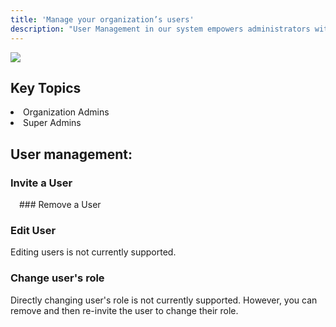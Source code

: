 ```yaml
---
title: 'Manage your organization’s users'
description: "User Management in our system empowers administrators with comprehensive control over user access and roles. Administrators have the authority to invite new users as well as remove users from organzation. To enhance security and tailor access permissions, administrators can assign specific roles to users based on their responsibilities and requirements. This role-based access control ensures that individuals have appropriate privileges, maintaining a secure and organized user environment. With these user management features, administrators can effortlessly oversee the system's user landscape, ensuring smooth operations, and enforcing security best practices."
---
```


<img
  className="hidden dark:block"
  src="/images/csm/40.png"
/>


## Key Topics
<CardGroup cols={2}>
     <Card title="Introduction" icon="readme" href="#">
   
  </Card>
  <Card title="Inviting User" icon="user-plus" href="#invite-a-user">
    
  </Card>
  <Card title="Removing User" icon="user-minus" href="#remove-a-user">
   
  </Card>
  <Card title="Edit User" icon="user-pen" href="#edit-user">
    
  </Card>
</CardGroup>


<Card title="Who can do this?">
  
  <li>Organization Admins</li>
  <li>Super Admins</li>
</Card>

## User management:
### Invite a User

<Steps>
  <Step title="Login to CSM">
  </Step>

  <Step title="Navigate to settings">
    
  </Step>

  <Step title="Click on 'Team' option">
  <img src="/images/csm/41.png" height="10" className="glass rounded-xl"/>
  </Step>

  <Step title="Click on 'Invite team'">
  </Step>

<Step title="Enter the Email address you want the user to log in with and select 'Role' for the user">
  </Step>

  <Step title="Click 'Invite Member' ">
  </Step>
</Steps>
### Remove a User

<Steps>
  <Step title="Login to CSM">
  </Step>

  <Step title="Navigate to settings">
    
  </Step>

  <Step title="Click on 'Team' option">
  </Step>

  <Step title="Click on 'Delete' Icon next to user you want to delete">
  <img src="/images/csm/42.png" height="10" className="glass rounded-xl"/>
  </Step>

  <Step title="Click 'Confirm' on the confirmation dialogue box">
  </Step>
</Steps>

### Edit User

<Warning>Editing users is not currently supported. </Warning>


### Change user's role

<Warning>Directly changing user's role is not currently supported. </Warning>
<Tip>However, you can remove and then re-invite the user to change their role. </Tip>


